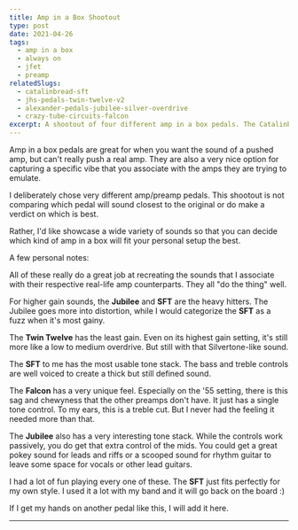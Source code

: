 ```yaml
---
title: Amp in a Box Shootout
type: post
date: 2021-04-26
tags:
  - amp in a box
  - always on
  - jfet
  - preamp
relatedSlugs:
  - catalinbread-sft
  - jhs-pedals-twin-twelve-v2
  - alexander-pedals-jubilee-silver-overdrive
  - crazy-tube-circuits-falcon
excerpt: A shootout of four different amp in a box pedals. The Catalinbread SFT, JHS Pedals Twin Twelve V2, Alexander Pedals Jubilee Silver Overdrive and Crazy Tube Circuits Falcon.
---
```



Amp in a box pedals are great for when you want the sound of a pushed amp, but can't really push a real amp. They are also a very nice option for capturing a specific vibe that you associate with the amps they are trying to emulate.

I deliberately chose very different amp/preamp pedals. This shootout is not comparing which pedal will sound closest to the original or do make a verdict on which is best.

Rather, I'd like showcase a wide variety of sounds so that you can decide which kind of amp in a box will fit your personal setup the best.

A few personal notes:

All of these really do a great job at recreating the sounds that I associate with their respective real-life amp counterparts. They all "do the thing" well.

For higher gain sounds, the **Jubilee** and **SFT** are the heavy hitters. The Jubilee goes more into distortion, while I would categorize the **SFT** as a fuzz when it's most gainy.

The **Twin Twelve** has the least gain. Even on its highest gain setting, it's still more like a low to medium overdrive. But still with that Silvertone-like sound.

The **SFT** to me has the most usable tone stack. The bass and treble controls are well voiced to create a thick but still defined sound.

<PartnerLinks
  slug="catalinbread-sft"
  sweetwater="https://sweetwater.sjv.io/k0yW0x"
/>

The **Falcon** has a very unique feel. Especially on the '55 setting, there is this sag and chewyness that the other preamps don't have. It just has a single tone control. To my ears, this is a treble cut. But I never had the feeling it needed more than that.

The **Jubilee** also has a very interesting tone stack. While the controls work passively, you do get that extra control of the mids. You could get a great pokey sound for leads and riffs or a scooped sound for rhythm guitar to leave some space for vocals or other lead guitars.

I had a lot of fun playing every one of these. The **SFT** just fits perfectly for my own style. I used it a lot with my band and it will go back on the board :)

If I get my hands on another pedal like this, I will add it here.

---
